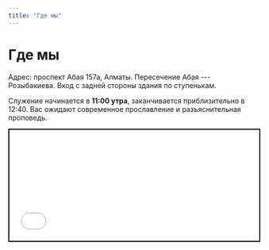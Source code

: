 ```yaml
---
title: "Где мы"
---
```



# Где мы

Адрес: проспект Абая 157а, Алматы. Пересечение Абая --- Розыбакиева. Вход с задней стороны здания по ступенькам.

Служение начинается в **11:00 утра**, заканчивается приблизительно в 12:40. Вас ожидают современное прославление и разъяснительная проповедь.

<iframe
  src={map}
  style="border:0;width:100%;min-height: 16em;border: 2px solid black;"
  allowfullscreen=""
  loading="lazy"
  referrerpolicy="no-referrer-when-downgrade"
></iframe>
